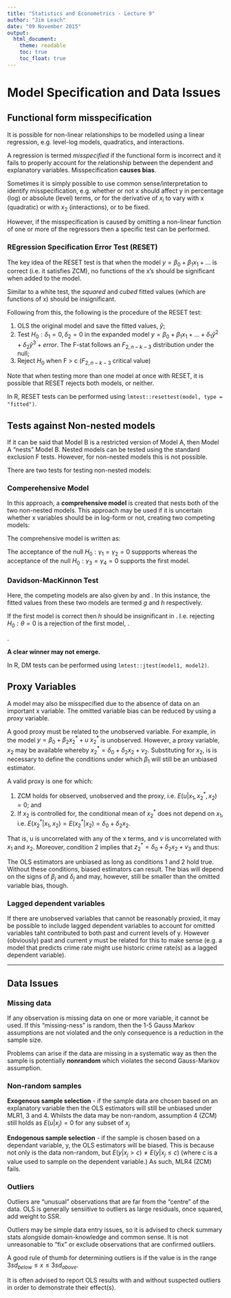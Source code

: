 ```yaml
---
title: "Statistics and Econometrics - Lecture 9"
author: "Jim Leach"
date: "09 November 2015"
output:   
  html_document:     
    theme: readable     
    toc: true     
    toc_float: true
---
```


# Model Specification and Data Issues

## Functional form misspecification

It is possible for non-linear relationships to be modelled using a linear regression, e.g. level-log models, quadratics, and interactions.

A regression is termed _misspecified_ if the functional form is incorrect and it fails to properly account for the relationship between the dependent and explanatory variables. Misspecification __causes bias__.

Sometimes it is simply possible to use common sense/interpretation to identify misspecification, e.g. whether or not x should affect y in percentage (log) or absolute (level) terms, or for the derivative of $x_i$ to vary with x (quadratic) or with $x_2$ (interactions), or to be fixed. 

However, if the misspecification is caused by omitting a non-linear function of one or more of the regressors then a specific test can be performed.

### REgression Specification Error Test (RESET)

The key idea of the RESET test is that when the model $y = \beta_0 + \beta_1 x_1 + ...$ is correct (i.e. it satisfies ZCM), no functions of the x's should be significant when added to the model. 

Similar to a white test, the _squared_ and _cubed_ fitted values (which are functions of x) should be insignificant. 

Following from this, the following is the procedure of the RESET test:

1. OLS the original model and save the fitted values, $\hat{y}$;
2. Test $H_0 : \delta_1 = 0, \delta_2 = 0$ in the expanded model $y = \beta_0 + \beta_1 x_1 + ... + \delta_1 \hat{y}^2 + \delta_2 \hat{y}^3 + error$. The F-stat follows an $F_{2, n-k-3}$ distribution under the null;
3. Reject $H_0$ when F > c ($F_{2, n-k-3}$ critical value)

Note that when testing more than one model at once with RESET, it is possible that RESET rejects both models, or neither.

In R, RESET tests can be performed using `lmtest::resettest(model, type = "fitted")`.

## Tests against Non-nested models

If it can be said that Model B is a restricted version of Model A, then Model A "nests" Model B. Nested models can be tested using the standard exclusion F tests. However, for non-nested models this is not possible.

There are two tests for testing non-nested models:

### Comperehensive Model

In this approach, a __comprehensive model__ is created that nests both of the two non-nested models. This approach may be used if it is uncertain whether x variables should be in log-form or not, creating two competing models:

\begin{equation} \label{eq:non_log}
y = \beta_0 + \beta_1 x_1 + \beta_2 x_2 + u
\end{equation}

\begin{equation} \label{eq:log}
y = \beta_0 + \beta_1 log(x_1) + \beta_2 log(x_2) + u
\end{equation}

The comprehensive model is written as:

\begin{equation} \label{eq:comprehensive}
y = \gamma_0 + \gamma_1 x_1 + \gamma_2 x_2 + \gamma_3 log(x_1) + \gamma_4 log(x_2) = u
\end{equation}

The acceptance of the null $H_0 : \gamma_1 = \gamma_2 = 0$ suppports \eqref{eq:log} whereas the acceptance of the null $H_0 : \gamma_3 = \gamma_4 = 0$ supports the first model.

### Davidson-MacKinnon Test

Here, the competing models are also given by \eqref{eq:non_log} and \eqref{eq:log}. In this instance, the fitted values from these two models are termed $g$ and $h$ respectively. 

If the first model \eqref{eq:non_log} is correct then $h$ should be insignificant in \eqref{eq:dm}. I.e. rejecting $H_0 : \theta = 0$ is a rejection of the first model, \eqref{eq:non_log}.

\begin{equation} \label{eq:dm}
y = \beta_0 + \beta_1 x_1 + \beta_2 x_2 + \theta h + u
\end{equation}.

__A clear winner may not emerge.__

In R, DM tests can be performed using `lmtest::jtest(model1, model2)`.

## Proxy Variables

A model may also be misspecified due to the absence of data on an important x variable. The omitted variable bias can be reduced by using a _proxy_ variable.

A good proxy must be related to the unobserved variable. For example, in the model $y = \beta_0 + \beta_2 x_2^* + u$ $x_2^*$ is unobserved. However, a proxy variable, $x_2$ may be available whereby $x_2^* = \delta_0 + \delta_2 x_2 + v_2$. Substituting for $x_2$, is is necessary to define the conditions under which $\beta_1$ will still be an unbiased estimator.

A valid proxy is one for which:

1. ZCM holds for observed, unobserved and the proxy, i.e. $E(u | x_1, x_2^*, x_2) = 0$; and
2. If $x_2$ is controlled for, the conditional mean of $x_2^*$ does not depend on $x_1$, i.e. $E(x_2^* | x_1, x_2) = E(x_2^* | x_2) = \delta_0 + \delta_2 x_2$.

That is, u is uncorrelated with any of the x terms, and $v$ is uncorrelated with $x_1$ and $x_2$. Moreover, condition 2 implies that $z_2^* = \delta_0 + \delta_2 x_2 + v_3$ and thus:

\begin{equation}
y = (\beta_0 + \beta_2\delta_0) + \beta_1 x_1 + \beta_2\delta_2 x_2 + (u + \beta_2 v_2)
\end{equation}

The OLS estimators are unbiased as long as conditions 1 and 2 hold true. Without these conditions, biased estimators can result. The bias will depend on the signs of $\beta_j$ and $\delta_j$ and may, however, still be smaller than the omitted variable bias, though.

### Lagged dependent variables

If there are unobserved variables that cannot be reasonably proxied, it may be possible to include lagged dependent variables to account for omitted variables taht contributed to both past and current levels of y. However (obviously) past and current $y$ must be related for this to make sense (e.g. a model that predicts crime rate might use historic crime rate(s) as a lagged dependent variable).

***

## Data Issues

### Missing data

If any observation is missing data on one or more variable, it cannot be used. If this "missing-ness" is random, then the 1-5 Gauss Markov assumptions are not violated and the only consequence is a reduction in the sample size. 

Problems can arise if the data are missing in a systematic way as then the sample is potentially __nonrandom__ which violates the second Gauss-Markov assumption. 

### Non-random samples

__Exogenous sample selection__ - if the sample data are chosen based on an explanatory variable then the OLS estimators will still be unbiased under MLR1, 3 and 4. Whilsts the data may be non-random, assumption 4  (ZCM) still holds as $E(u | x_j) = 0$ for any subset of $x_j$

__Endogenous sample selection__ - if the sample is chosen based on a dependant variable, y, the OLS estimators will be biased. This is because not only is the data non-random, but $E(y | x_j > c) \neq E(y | x_j \leq c)$ (where c is a value used to sample on the dependent variable.) As such, MLR4 (ZCM) fails.

### Outliers

Outliers are "unusual" observations that are far from the "centre" of the data. OLS is generally sensiitive to outliers as large residuals, once squared, add weight to SSR.

Outliers may be simple data entry issues, so it is advised to check summary stats alongside domain-knowledge and common sense. It is not unreasonable to "fix" or exclude observations that are confirmed outliers. 

A good rule of thumb for determining outliers is if the value is in the range $3sd_{below} \leq x \leq 3sd_{above}$.

It is often advised to report OLS results with and without suspected outliers in order to demonstrate their effect(s).





